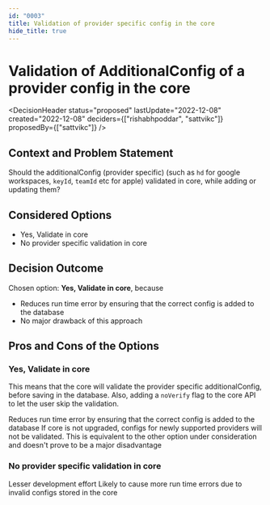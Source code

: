 ```yaml
---
id: "0003"
title: Validation of provider specific config in the core
hide_title: true
---
```



# Validation of AdditionalConfig of a provider config in the core

<DecisionHeader status="proposed" lastUpdate="2022-12-08" created="2022-12-08" deciders={["rishabhpoddar", "sattvikc"]} proposedBy={["sattvikc"]} />

## Context and Problem Statement

Should the additionalConfig (provider specific) (such as `hd` for google workspaces, `keyId`, `teamId` etc for apple) validated in core, while adding or updating them?

## Considered Options

* Yes, Validate in core
* No provider specific validation in core


## Decision Outcome

Chosen option: **Yes, Validate in core**, because

* Reduces run time error by ensuring that the correct config is added to the database
* No major drawback of this approach

## Pros and Cons of the Options

### Yes, Validate in core

This means that the core will validate the provider specific additionalConfig, before saving in the database. Also, adding a `noVerify` flag to the core API to let the user skip the validation.

<ArgumentPro> Reduces run time error by ensuring that the correct config is added to the database </ArgumentPro>
<ArgumentNeut> If core is not upgraded, configs for newly supported providers will not be validated. This is equivalent to the other option under consideration and doesn't prove to be a major disadvantage </ArgumentNeut>

### No provider specific validation in core

<ArgumentPro> Lesser development effort </ArgumentPro>
<ArgumentCon> Likely to cause more run time errors due to invalid configs stored in the core </ArgumentCon>

